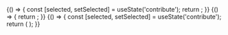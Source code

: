 
<Meta title="Design system/CollectiveNavbar" component={CollectiveNavbar} />

<Canvas>
  <Story name="Default">
    {() => {
      const [selected, setSelected] = useState('contribute');
      return <CollectiveNavbar collective={webpackCollective} selected={selected} onSectionClick={setSelected} />;
    }}
  </Story>
</Canvas>

<Canvas>
  <Story name="Loading state">
    {() => {
      return <CollectiveNavbar isLoading />;
    }}
  </Story>
</Canvas>

<Canvas>
  <Story name="Customize CTAs">
    {() => {
      const [selected, setSelected] = useState('contribute');
      return (
        <CollectiveNavbar
          collective={webpackCollective}
          selected={selected}
          onSectionClick={setSelected}
          callsToAction={{ hasContact: true, hasSubmitExpense: true }}
        />
      );
    }}
  </Story>
</Canvas>

